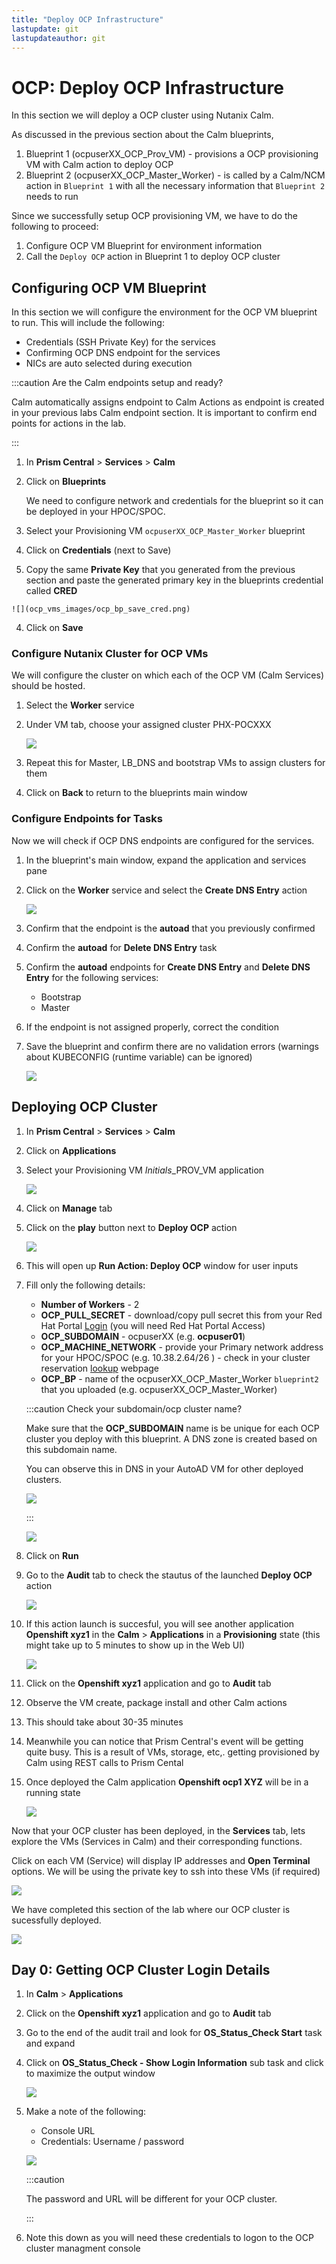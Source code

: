 ```yaml
---
title: "Deploy OCP Infrastructure"
lastupdate: git
lastupdateauthor: git
---
```


# OCP: Deploy OCP Infrastructure

In this section we will deploy a OCP cluster using Nutanix Calm.

As discussed in the previous section about the Calm blueprints,

1.  Blueprint 1 (ocpuserXX_OCP_Prov_VM) - provisions a OCP provisioning VM with Calm action to deploy OCP
2.  Blueprint 2 (ocpuserXX_OCP_Master_Worker) - is called by a Calm/NCM action in `Blueprint 1` with all the necessary information that `Blueprint 2` needs to run

Since we successfully setup OCP provisioning VM, we have to do the following to proceed:

1.  Configure OCP VM Blueprint for environment information
2.  Call the `Deploy OCP` action in Blueprint 1 to deploy OCP cluster

## Configuring OCP VM Blueprint

In this section we will configure the environment for the OCP VM blueprint to run. This will include the following:

-   Credentials (SSH Private Key) for the services
-   Confirming OCP DNS endpoint for the services
-   NICs are auto selected during execution

:::caution Are the Calm endpoints setup and ready?

Calm automatically assigns endpoint to Calm Actions as endpoint is created in your previous labs Calm endpoint section. It is important to confirm end points for actions in the lab.

:::

1.  In **Prism Central** > **Services** > **Calm**

2.  Click on **Blueprints**

    We need to configure network and credentials for the blueprint so it can be deployed in your HPOC/SPOC.

1.  Select your Provisioning VM `ocpuserXX_OCP_Master_Worker` blueprint

2.  Click on **Credentials** (next to Save)

 3.  Copy the same **Private Key** that you generated from the previous section and paste the generated primary key in the blueprints credential called **CRED**

    ![](ocp_vms_images/ocp_bp_save_cred.png)

4.  Click on **Save**

### Configure Nutanix Cluster for OCP VMs

We will configure the cluster on which each of the OCP VM (Calm Services) should be hosted.

1. Select the **Worker** service
2. Under VM tab, choose your assigned cluster PHX-POCXXX 
   
   ![](ocp_vms_images/ocp_bp_service_cluster.png)

3. Repeat this for Master, LB_DNS and bootstrap VMs to assign clusters for them

4.  Click on **Back** to return to the blueprints main window

### Configure Endpoints for Tasks

Now we will check if OCP DNS endpoints are configured for the services.

1.  In the blueprint's main window, expand the application and services pane

2.  Click on the **Worker** service and select the **Create DNS Entry**
    action

    ![](ocp_vms_images/ocp_service_ep_confirm.png)

3.  Confirm that the endpoint is the **autoad** that you
    previously confirmed

4.  Confirm the **autoad** for **Delete DNS Entry** task

5.  Confirm the **autoad** endpoints for **Create DNS Entry** and **Delete DNS Entry** for the following services:

    -   Bootstrap
    -   Master

6.  If the endpoint is not assigned properly, correct the condition

7.  Save the blueprint and confirm there are no validation errors (warnings about KUBECONFIG (runtime variable) can be ignored)

    ![](ocp_vms_images/ocp_bp_save_validation.png)


## Deploying OCP Cluster

1.  In **Prism Central** > **Services** > **Calm**

2.  Click on **Applications**

3.  Select your Provisioning VM *Initials*_PROV_VM application

    ![](ocp_vms_images/prov_vm_app.png)

4.  Click on **Manage** tab

5.  Click on the **play** button next to **Deploy OCP** action

    ![](ocp_vms_images/ocp_deployocp_action.png)

6.  This will open up **Run Action: Deploy OCP** window for user inputs

7.  Fill only the following details:

    -   **Number of Workers** - 2
    -   **OCP_PULL_SECRET** - download/copy pull secret this from your Red Hat Portal [Login](https://console.redhat.com/openshift/install/pull-secret) (you will need Red Hat Portal Access)
    -   **OCP_SUBDOMAIN** - ocpuserXX (e.g. **ocpuser01**)
    -   **OCP_MACHINE_NETWORK** - provide your Primary network address for your HPOC/SPOC (e.g. 10.38.2.64/26 ) - check in your cluster reservation [lookup](https://lookup.howntnx.win) webpage
    -   **OCP_BP** - name of the ocpuserXX_OCP_Master_Worker `blueprint2` that you
        uploaded (e.g. ocpuserXX_OCP_Master_Worker)

    :::caution Check your subdomain/ocp cluster name?
   
    Make sure that the **OCP_SUBDOMAIN** name is be unique for each OCP cluster you deploy with this blueprint. A DNS zone is created based on this subdomain name.

    You can observe this in DNS in your AutoAD VM for other deployed clusters.

    ![](ocp_vms_images/ocp_xyz1_cluster_dns.png)

    :::

    ![](ocp_vms_images/ocp_deploy_task_runtime_variables.png)

8.  Click on **Run**

9.  Go to the **Audit** tab to check the stautus of the launched **Deploy OCP** action

    ![](ocp_vms_images/ocp_deploy_audit.png)

10. If this action launch is succesful, you will see another application
    **Openshift xyz1** in the **Calm** > **Applications** in a **Provisioning** state (this might take up to 5 minutes to show up in the Web UI)

    ![](ocp_vms_images/ocp_app_provisioning.png)

11. Click on the **Openshift xyz1** application and go to **Audit** tab

12. Observe the VM create, package install and other Calm actions

13. This should take about 30-35 minutes

14. Meanwhile you can notice that Prism Central\'s event will be getting
    quite busy. This is a result of VMs, storage, etc,. getting
    provisioned by Calm using REST calls to Prism Cental

15. Once deployed the Calm application **Openshift ocp1 XYZ** will be in
    a running state

    ![](ocp_vms_images/ocp_prov_vm_audit.png)

Now that your OCP cluster has been deployed, in the **Services** tab, lets explore the VMs (Services in Calm) and their corresponding functions.

Click on each VM (Service) will display IP addresses and **Open Terminal** options. We will be using the private key to ssh into these VMs (if required)

![](ocp_vms_images/ocp_deployed_vms.png)

We have completed this section of the lab where our OCP cluster is sucessfully deployed.

![](ocp_vms_images/ocp_vm_complete.png)

## Day 0: Getting OCP Cluster Login Details

1.  In **Calm** > **Applications**

2.  Click on the **Openshift xyz1** application and go to **Audit** tab

3.  Go to the end of the audit trail and look for **OS_Status_Check
    Start** task and expand

4.  Click on **OS_Status_Check - Show Login Information** sub task and
    click to maximize the output window

    ![](ocp_vms_images/ocp_os_status_check.png)

5.  Make a note of the following:

    -   Console URL
    -   Credentials: Username / password

    ![](ocp_vms_images/ocp_console_cred.png)

    :::caution

    The password and URL will be different for your OCP cluster.

    :::

6.  Note this down as you will need these credentials to logon to the OCP cluster managment console

<!-- Now that you have finished IPI install, you can move on to the [OCP Command Access](/docs/ocp_access/ocp_access.md) section and then on to workloads section. -->
